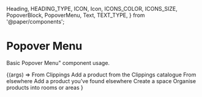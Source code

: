   Heading,
  HEADING_TYPE,
  ICON,
  Icon,
  ICONS_COLOR,
  ICONS_SIZE,
  PopoverBlock, PopoverMenu, Text,
  TEXT_TYPE,
} from '@paper/components';

<Meta title="Popover/Popover Menu"
      component={PopoverBlock}
/>


# Popover Menu
Basic Popover Menu" component usage.

<Canvas>
  <Story
    name="Popover Menu"
    args={{
    }}
  >
    {(args) => <PopoverMenu {...args}>
      <PopoverBlock>
        <Icon
          className="p-icon__animated"
          size={ICONS_SIZE.LARGER}
          icon={ICON.SEARCH}
          color={ICONS_COLOR.DARK}
        />
        <Heading type={HEADING_TYPE.SMALL} className="popover-heading">
          From Clippings
        </Heading>
        <Text type={TEXT_TYPE.SMALL} className="graphite-60 text-align-center">
          Add a product from the Clippings catalogue
        </Text>
      </PopoverBlock>
      <PopoverBlock>
        <Icon
          className="p-icon__animated"
          size={ICONS_SIZE.LARGER}
          icon={ICON.UPLOAD}
          color={ICONS_COLOR.DARK}
        />
        <Heading type={HEADING_TYPE.SMALL} className="popover-heading">
          From elsewhere
        </Heading>
        <Text type={TEXT_TYPE.SMALL} className="graphite-60 text-align-center">
          Add a product you’ve found elsewhere
        </Text>
      </PopoverBlock>
      <PopoverBlock>
        <Icon
          className="p-icon__animated"
          size={ICONS_SIZE.LARGER}
          icon={ICON.FOLDER}
          color={ICONS_COLOR.DARK}
        />
        <Heading type={HEADING_TYPE.SMALL} className="popover-heading">
          Create a space
        </Heading>
        <Text type={TEXT_TYPE.SMALL} className="graphite-60 text-align-center">
          Organise products into rooms or areas
        </Text>
      </PopoverBlock>
    </PopoverMenu>}
  </Story>
</Canvas>
